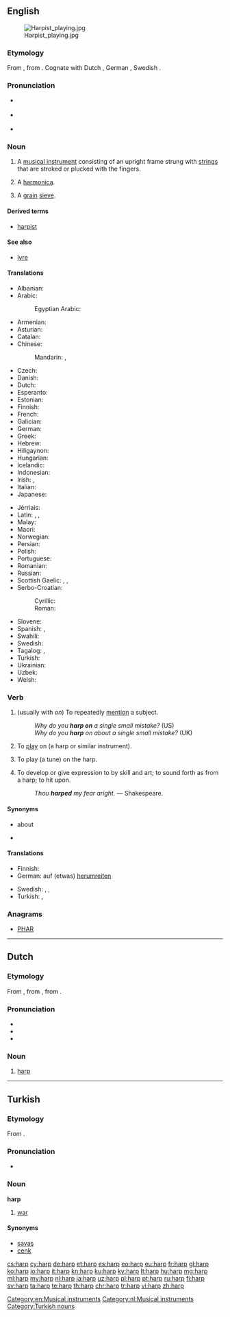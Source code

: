 {{also|Harp}}
==English==

{{wikipedia}}
[[Image:Harpist playing.jpg|thumb]]

===Etymology===
From {{etyl|ang|en}} {{term|hearpe|lang=ang}}, from {{etyl|gem-pro|en}} {{term/t|gem-pro|*harpǭ}}. Cognate with Dutch {{term|harp|lang=nl}}, German {{term|Harfe|lang=de}}, Swedish {{term|harpa|lang=sv}}.

===Pronunciation===
* {{a|UK}} {{IPA|/hɑːp/}}
* {{a|US}} {{IPA|/hɑɹp/}}
* {{rhymes|ɑː(r)p}}

===Noun===
{{en-noun}}

# A [[musical instrument]] consisting of an upright frame strung with [[string]]s that are stroked or plucked with the fingers.
# {{context|colloquial|lang=en}} A [[harmonica]].
# {{context|Scotland|lang=en}} A [[grain]] [[sieve]].

====Derived terms====
* [[harpist]]

====See also====
* [[lyre]]

====Translations====
{{trans-top|musical instrument}}
* Albanian: {{t|sq|harpë|f}}
* Arabic: {{t|ar|قيثارة|f|tr=qiθara|sc=Arab}}
*: Egyptian Arabic: {{t|arz|هارب|m|tr=harb|sc=Arab}}
* Armenian: {{t|hy|տավիղ|tr=taviġ}}
* Asturian: {{t|ast|arpa|f}}
* Catalan: {{t|ca|arpa|f}}
* Chinese:
*: Mandarin: {{t|cmn|豎琴|sc=Hani}}, {{t+|cmn|竖琴|tr=shùqín|sc=Hani}}
* Czech: {{t+|cs|harfa|f}}
* Danish: {{t|da|harpe}}
* Dutch: {{t+|nl|harp|f}}
* Esperanto: {{t|eo|harpo}}
* Estonian: {{t|et|harf}}
* Finnish: {{t+|fi|harppu}}
* French: {{t+|fr|harpe|f}}
* Galician: {{t+|gl|arpa|f}}
* German: {{t+|de|Harfe|f}}
* Greek: {{t+|el|άρπα|f|tr=árpa}}
* Hebrew: {{t+|he|נֵבֶל}}
* Hiligaynon: {{t|hil|arpa|alt=árpa}}
* Hungarian: {{t+|hu|hárfa}}
* Icelandic: {{t+|is|harpa}}
* Indonesian: {{t+|id|harpa}}
* Irish: {{t+|ga|cláirseach|f}}, {{t+|ga|cruit|f}}
* Italian: {{t+|it|arpa|f}}
* Japanese: {{t+|ja|ハープ|sc=Jpan|tr=hāpu}}
{{trans-mid}}
* Jèrriais: {{t|roa-jer|harpe|f}}
* Latin: {{t|la|sambuca|f}}, {{t|la|harpa|f}}, {{t|la|psalterium|n}}
* Malay: {{t|ms|harpa}}
* Maori: {{t|mi|hāpa}}
* Norwegian: {{t+|no|harpe|m|f}}
* Persian: {{t+|fa|چنگ|tr=čang|sc=fa-Arab}}
* Polish: {{t+|pl|harfa|f}}
* Portuguese: {{t+|pt|harpa|f}}
* Romanian: {{t+|ro|harfă|f}}
* Russian: {{t+|ru|арфа|f|tr=árfa}}
* Scottish Gaelic: {{t|gd|clàrsach|f}}, {{t|gd|troman|m}}, {{t|gd|troman-ciùil|m}}
* Serbo-Croatian:
*: Cyrillic: {{t|sh|харфа|f}}
*: Roman: {{t+|sh|harfa|f}}
* Slovene: {{t+|sl|harfa|f}}
* Spanish: {{t+|es|arpa|f}}, {{t|es|harpa|f}}
* Swahili: {{t|sw|kinubi}}
* Swedish: {{t+|sv|harpa|c}}
* Tagalog: {{t|tl|arpa|f}}, {{t+|tl|alpa}}
* Turkish: {{t+|tr|arp}}
* Ukrainian: {{t+|uk|арфа|tr=árfa|sc=Cyrl}}
* Uzbek: {{t+|uz|arfa}}
* Welsh: {{t+|cy|telyn|f}}
{{trans-bottom}}

===Verb===
{{en-verb}}

# (usually with ''on'') To repeatedly [[mention]] a subject.
#: ''Why do you '''harp on''' a single small mistake?'' (US)
#: ''Why do you '''harp''' on about a single small mistake?'' (UK)
# {{context|transitive|lang=en}} To [[play]] on (a harp or similar instrument).
# {{context|transitive|lang=en}} To play (a tune) on the harp.
# {{context|transitive|lang=en}} To develop or give expression to by skill and art; to sound forth as from a harp; to hit upon.
#: ''Thou '''harped''' my fear aright.'' &mdash; Shakespeare.

====Synonyms====
* {{l|en|keep on}} about
* {{l|en|perseverate}}

====Translations====
{{trans-top|to repeatedly mention a subject}}
* Finnish: {{t+|fi|jankuttaa}}
* German: auf (etwas) [[herumreiten]]
{{trans-mid}}
* Swedish: {{t+|sv|tjata}}, {{t+|sv|älta}}, {{t+|sv|mala}}
* Turkish: {{t|tr|ısrarla belirtmek}}, {{qualifier|bir şeyin}} {{t|tr|ısrarla üzerinde durmak}}
{{trans-bottom}}

===Anagrams===
* [[PHAR#English|PHAR]]

[[Category:en:Musical instruments]]

----

==Dutch==
{{wikipedia|lang=nl}}

===Etymology===
From {{etyl|dum|nl}} {{term|harpe|lang=dum}}, from {{etyl|odt|nl}} {{term/t|odt|*harpa}}, from {{etyl|gem-pro|nl}} {{term/t|gem-pro|*harpǭ}}.

===Pronunciation===
* {{rhymes|ɑrp|lang=nl}}
* {{audio|Nl-harp.ogg|audio}}
* {{IPA|/hɑrp/|lang=nl}}

===Noun===
{{nl-noun|f|g2=m|harpen|harpje}}

# [[#English|harp]]

[[Category:nl:Musical instruments]]

----

==Turkish==

===Etymology===
From {{etyl|ar|tr}} {{term|حرب|tr=ḥarb|lang=ar|sc=Arab}}.

===Pronunciation===
* {{IPA|/hɑrp/|lang=tr}}

===Noun===
'''harp'''

# {{context|dated|lang=tr}} [[war]]

====Synonyms====
* [[savaş]]
* [[cenk]]

[[Category:Turkish nouns]]

[[cs:harp]]
[[cy:harp]]
[[de:harp]]
[[et:harp]]
[[es:harp]]
[[eo:harp]]
[[eu:harp]]
[[fr:harp]]
[[gl:harp]]
[[ko:harp]]
[[io:harp]]
[[it:harp]]
[[kn:harp]]
[[ku:harp]]
[[ky:harp]]
[[lt:harp]]
[[hu:harp]]
[[mg:harp]]
[[ml:harp]]
[[my:harp]]
[[nl:harp]]
[[ja:harp]]
[[uz:harp]]
[[pl:harp]]
[[pt:harp]]
[[ru:harp]]
[[fi:harp]]
[[sv:harp]]
[[ta:harp]]
[[te:harp]]
[[th:harp]]
[[chr:harp]]
[[tr:harp]]
[[vi:harp]]
[[zh:harp]]